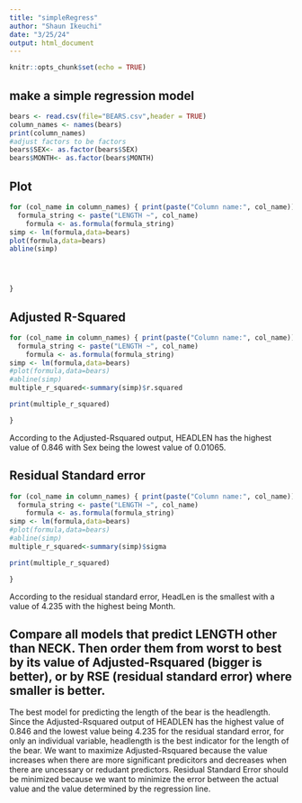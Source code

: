 ```yaml
---
title: "simpleRegress"
author: "Shaun Ikeuchi"
date: "3/25/24"
output: html_document
---
```


```r
knitr::opts_chunk$set(echo = TRUE)
```

## make a simple regression model

```r
bears <- read.csv(file="BEARS.csv",header = TRUE)
column_names <- names(bears)
print(column_names)
#adjust factors to be factors
bears$SEX<- as.factor(bears$SEX)
bears$MONTH<- as.factor(bears$MONTH)
```
## Plot
```r
for (col_name in column_names) { print(paste("Column name:", col_name))
  formula_string <- paste("LENGTH ~", col_name)
    formula <- as.formula(formula_string)
simp <- lm(formula,data=bears)
plot(formula,data=bears)
abline(simp)




}

```
## Adjusted R-Squared

```r
for (col_name in column_names) { print(paste("Column name:", col_name))
  formula_string <- paste("LENGTH ~", col_name)
    formula <- as.formula(formula_string)
simp <- lm(formula,data=bears)
#plot(formula,data=bears)
#abline(simp)
multiple_r_squared<-summary(simp)$r.squared

print(multiple_r_squared)

}

```
According to the Adjusted-Rsquared output, HEADLEN has the highest value of 0.846 with Sex being the lowest value of 0.01065.

## Residual Standard error

```r
for (col_name in column_names) { print(paste("Column name:", col_name))
  formula_string <- paste("LENGTH ~", col_name)
    formula <- as.formula(formula_string)
simp <- lm(formula,data=bears)
#plot(formula,data=bears)
#abline(simp)
multiple_r_squared<-summary(simp)$sigma

print(multiple_r_squared)

}

```
According to the residual standard error, HeadLen is the smallest with a value of 4.235 with the highest being Month.

## Compare all models that predict LENGTH other than NECK. Then order them from worst to best by its value of Adjusted-Rsquared (bigger is better), or by RSE (residual standard error) where smaller is better. 

The best model for predicting the length of the bear is the headlength. Since the Adjusted-Rsquared output of HEADLEN has the highest value of 0.846 and the lowest value being 4.235 for the residual standard error, for only an individual variable, headlength is the best indicator for the length of the bear. We want to maximize Adjusted-Rsquared because the value increases when there are more significant predicitors and decreases when there are uncessary or redudant predictors. Residual Standard Error should be minimized because we want to minimize the error between the actual value and the value determined by the regression line.

